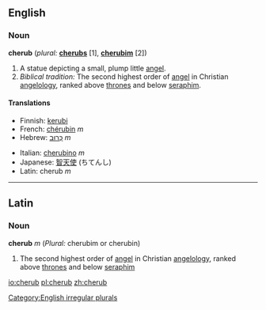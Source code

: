 ==English==

===Noun===
'''cherub'''  (''plural:'' '''[[cherubs]]''' [1], '''[[cherubim]]''' [2])

# A statue depicting a small, plump little [[angel]].
# ''Biblical tradition:'' The second highest order of [[angel]] in Christian [[angelology]], ranked above [[throne]]s and below [[seraph]]im.

====Translations====
{{top}}
*Finnish: [[kerubi]]
*French: [[chérubin]] ''m''
*Hebrew: [[כרוב|כְּרוּב]] ''m''
{{mid}}
*Italian: [[cherubino]] ''m''
*Japanese: [[智天使]] (ちてんし)
*Latin: cherub ''m''
{{bottom}}

[[Category:English irregular plurals]]

----

==Latin==
===Noun===
'''cherub''' ''m'' (''Plural:'' cherubim or cherubin)

#The second highest order of [[angel]] in Christian [[angelology]], ranked above [[throne]]s and below [[seraph]]im

[[io:cherub]]
[[pl:cherub]]
[[zh:cherub]]
